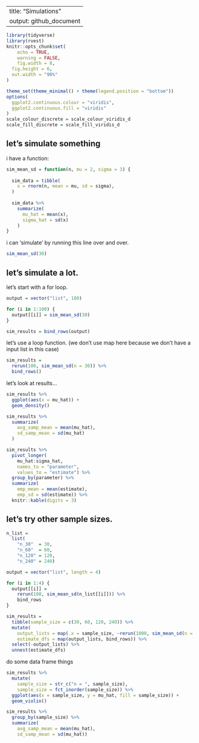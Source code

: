 
---
title: "Simulations"
output: github_document
---

```r
library(tidyverse)
library(rvest)
knitr::opts_chunk$set(
	echo = TRUE,
	warning = FALSE,
	fig.width = 8, 
  fig.height = 6,
  out.width = "90%"
)

theme_set(theme_minimal() + theme(legend.position = "bottom"))
options(
  ggplot2.continuous.colour = "viridis",
  ggplot2.continuous.fill = "viridis"
)
scale_colour_discrete = scale_colour_viridis_d
scale_fill_discrete = scale_fill_viridis_d

```



## let's simulate something 

i have a function:

```r
sim_mean_sd = function(n, mu = 2, sigma = 3) {
  
  sim_data = tibble(
    x = rnorm(n, mean = mu, sd = sigma),
  )
  
  sim_data %>% 
    summarize(
      mu_hat = mean(x),
      sigma_hat = sd(x)
    )
}
```

i can 'simulate' by running this line over and over.

```r
sim_mean_sd(30)
```



## let's simulate a lot.

let's start with a for loop.

```r
output = vector("list", 100)

for (i in 1:100) {
  output[[i]] = sim_mean_sd(30)
}

sim_results = bind_rows(output)

```


let's use a loop function. (we don't use map here because we don't have a input list in this case)


```r
sim_results = 
  rerun(100, sim_mean_sd(n = 30)) %>% 
  bind_rows()
```



let's look at results...

```r
sim_results %>% 
  ggplot(aes(x = mu_hat)) + 
  geom_density()

sim_results %>% 
  summarize(
    avg_samp_mean = mean(mu_hat),
    sd_samp_mean = sd(mu_hat)
  )
```



```r
sim_results %>% 
  pivot_longer(
    mu_hat:sigma_hat,
    names_to = "parameter", 
    values_to = "estimate") %>% 
  group_by(parameter) %>% 
  summarize(
    emp_mean = mean(estimate),
    emp_sd = sd(estimate)) %>% 
  knitr::kable(digits = 3)
```




## let's try other sample sizes.


```r
n_list = 
  list(
    "n_30"  = 30, 
    "n_60"  = 60, 
    "n_120" = 120, 
    "n_240" = 240)

output = vector("list", length = 4)

for (i in 1:4) {
  output[[i]] = 
    rerun(100, sim_mean_sd(n_list[[i]])) %>% 
    bind_rows
}
```

```r
sim_results = 
  tibble(sample_size = c(30, 60, 120, 240)) %>% 
  mutate(
    output_lists = map(.x = sample_size, ~rerun(1000, sim_mean_sd(n = .x))),
    estimate_dfs = map(output_lists, bind_rows)) %>% 
  select(-output_lists) %>% 
  unnest(estimate_dfs)
```


do some data frame things



```r
sim_results %>% 
  mutate(
    sample_size = str_c("n = ", sample_size),
    sample_size = fct_inorder(sample_size)) %>% 
  ggplot(aes(x = sample_size, y = mu_hat, fill = sample_size)) + 
  geom_violin()
```


```r
sim_results %>%
  group_by(sample_size) %>%
  summarize(
    avg_samp_mean = mean(mu_hat),
    sd_samp_mean = sd(mu_hat))
```

